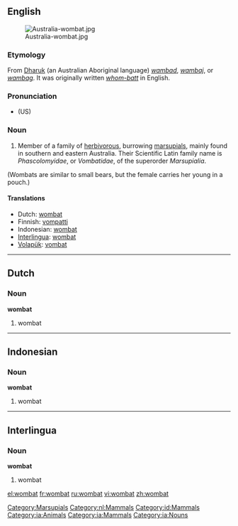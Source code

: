 {{wikipedia}}
==English==

[[Image:Australia-wombat.jpg|thumb]]

===Etymology===
From [[Dharuk]] (an Australian Aboriginal language) ''[[wambad]]'', ''[[wambaj]]'', or ''[[wambag]]''. It was originally written ''[[whom-batt]]'' in English.

===Pronunciation===
* (US) {{IPA|/ˈwɑmˌbæt/}}

===Noun===
{{en-noun}}

# Member of a family of [[herbivorous]], burrowing [[marsupial]]s, mainly found in southern and eastern Australia. Their Scientific Latin family name is ''Phascolomyidae'', or ''Vombatidae'', of the superorder ''Marsupialia''.
(Wombats are similar to small bears, but the female carries her young in a pouch.)

====Translations====
*Dutch: [[wombat#Dutch|wombat]] {{m}}
*Finnish: [[vompatti]]
*Indonesian: [[wombat#Indonesian|wombat]]
*[[Interlingua]]: [[wombat#Interlingua|wombat]]
*[[Volapük]]: [[vombat]]

[[Category:Marsupials]]

----

==Dutch==

===Noun===
'''wombat''' {{m}}

# wombat

[[Category:nl:Mammals]]

----

==Indonesian==

===Noun===
'''wombat'''

# wombat

[[Category:id:Mammals]]

----

==Interlingua==

===Noun===
'''wombat'''

# wombat

[[Category:ia:Animals]]
[[Category:ia:Mammals]]
[[Category:ia:Nouns]]

[[el:wombat]]
[[fr:wombat]]
[[ru:wombat]]
[[vi:wombat]]
[[zh:wombat]]